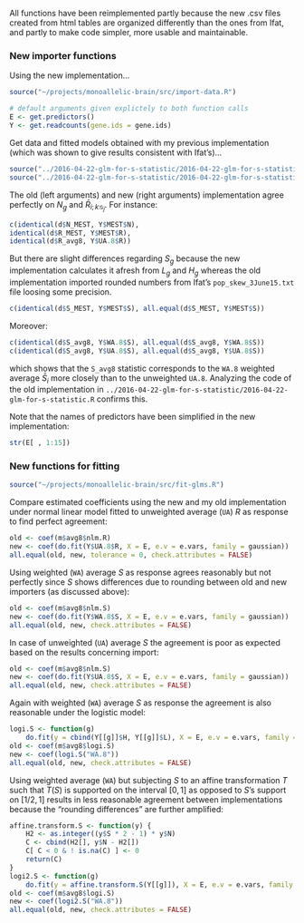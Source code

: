 All functions have been reimplemented partly because the new .csv files created from html tables are organized differently than the ones from Ifat, and partly to make code simpler, more usable and maintainable.

### New importer functions

Using the new implementation...
```r
source("~/projects/monoallelic-brain/src/import-data.R")
```

```r
# default arguments given explictely to both function calls
E <- get.predictors()
Y <- get.readcounts(gene.ids = gene.ids)
```

Get data and fitted models obtained with my previous implementation (which was shown to give results consistent with Ifat's)...
```r
source("../2016-04-22-glm-for-s-statistic/2016-04-22-glm-for-s-statistic.R")
source("../2016-04-22-glm-for-s-statistic/2016-04-22-glm-for-s-statistic-run.R")
```

The old (left arguments) and new (right arguments) implementation agree perfectly on $N_g$ and $\bar{R}_{i;k\mathcal{G}_j}$.  For instance:
```r
c(identical(d$N_MEST, Y$MEST$N),
identical(d$R_MEST, Y$MEST$R),
identical(d$R_avg8, Y$UA.8$R))
```

But there are slight differences regarding $S_g$ because the new implementation calculates it afresh from $L_g$ and $H_g$ whereas the old implementation imported rounded numbers from Ifat's `pop_skew_3June15.txt` file loosing some precision.
```r
c(identical(d$S_MEST, Y$MEST$S), all.equal(d$S_MEST, Y$MEST$S))
```
Moreover:
```r
c(identical(d$S_avg8, Y$WA.8$S), all.equal(d$S_avg8, Y$WA.8$S))
c(identical(d$S_avg8, Y$UA.8$S), all.equal(d$S_avg8, Y$UA.8$S))
```
which shows that the `S_avg8` statistic corresponds to the `WA.8` weighted average $\bar{S}_{i}$ more closely than to the unweighted `UA.8`.  Analyzing the code of the old implementation in `../2016-04-22-glm-for-s-statistic/2016-04-22-glm-for-s-statistic.R` confirms this.

Note that the names of predictors have been simplified in the new implementation:
```r
str(E[ , 1:15])
```

### New functions for fitting

```r
source("~/projects/monoallelic-brain/src/fit-glms.R")
```
Compare estimated coefficients using the new and my old implementation under normal linear model fitted to unweighted average (`UA`) $R$ as response to find perfect agreement:
```r
old <- coef(m$avg8$nlm.R)
new <- coef(do.fit(Y$UA.8$R, X = E, e.v = e.vars, family = gaussian))
all.equal(old, new, tolerance = 0, check.attributes = FALSE)
```
Using weighted (`WA`) average $S$ as response agrees reasonably but not perfectly since $S$ shows differences due to rounding between old and new importers (as discussed above):
```r
old <- coef(m$avg8$nlm.S)
new <- coef(do.fit(Y$WA.8$S, X = E, e.v = e.vars, family = gaussian))
all.equal(old, new, check.attributes = FALSE)
```
In case of unweighted (`UA`) average $S$ the agreement is poor as expected based on the results concerning import:
```r
old <- coef(m$avg8$nlm.S)
new <- coef(do.fit(Y$UA.8$S, X = E, e.v = e.vars, family = gaussian))
all.equal(old, new, check.attributes = FALSE)
```
Again with weighted (`WA`) average $S$ as response the agreement is also reasonable under the logistic model:
```r
logi.S <- function(g)
    do.fit(y = cbind(Y[[g]]$H, Y[[g]]$L), X = E, e.v = e.vars, family = binomial)
old <- coef(m$avg8$logi.S)
new <- coef(logi.S("WA.8"))
all.equal(old, new, check.attributes = FALSE)
```
Using weighted average (`WA`) but subjecting $S$ to an affine transformation $T$ such that $T(S)$ is supported on the interval $[0,1]$ as opposed to $S$'s support on $[1/2,1]$ results in less reasonable agreement between implementations because the "rounding differences" are further amplified:
```r
affine.transform.S <- function(y) {
    H2 <- as.integer((y$S * 2 - 1) * y$N)
    C <- cbind(H2[], y$N - H2[])
    C[ C < 0 & ! is.na(C) ] <- 0
    return(C)
}
logi2.S <- function(g)
    do.fit(y = affine.transform.S(Y[[g]]), X = E, e.v = e.vars, family = binomial)
old <- coef(m$avg8$logi.S)
new <- coef(logi2.S("WA.8"))
all.equal(old, new, check.attributes = FALSE)
```
